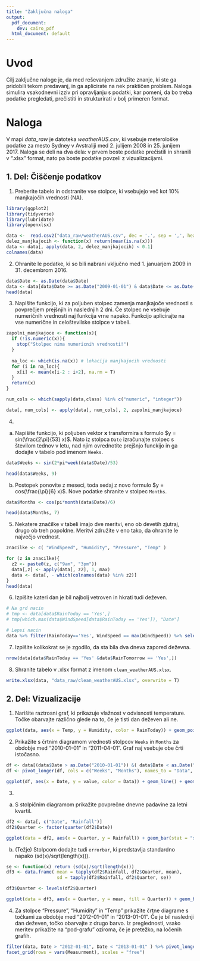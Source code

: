 ```yaml
---
title: "Zaključna naloga"
output:
  pdf_document:
    dev: cairo_pdf
  html_document: default
---
```


# Uvod
Cilj zaključne naloge je, da med reševanjem združite znanje, ki ste ga pridobili tekom predavanj, in ga aplicirate na nek praktičen problem. Naloga simulira vsakodnevni izziv pri opravljanju s podatki, kar pomeni, da bo treba podatke pregledati, prečistiti in strukturirati v bolj primeren format.

# Naloga
V mapi *data_raw* je datoteka *weatherAUS.csv*, ki vsebuje meterološke podatke za mesto Sydney v Avstraliji med 2. julijem 2008 in 25. junijem 2017. Naloga se deli na dva dela: v prvem boste podatke prečistili in shranili v ".xlsx" format, nato pa boste podatke povzeli z vizualizacijami.

## 1. Del: Čiščenje podatkov

1) Preberite tabelo in odstranite vse stolpce, ki vsebujejo več kot 10% manjkajočih vrednosti (NA).

```r

library(ggplot2)
library(tidyverse)
library(lubridate)
library(openxlsx)
```

```r
data <-  read.csv2("data_raw/weatherAUS.csv", dec = '.', sep = ',', header = T)
delez_manjkajocih <- function(x) return(mean(is.na(x)))
data <- data[, apply(data, 2, delez_manjkajocih) < 0.1]
colnames(data)
```

2) Ohranite le podatke, ki so bili nabrani vključno med 1. januarjem 2009 in 31. decembrom 2016.
```r
data$Date <- as.Date(data$Date)
data <- data[data$Date >= as.Date("2009-01-01") & data$Date <= as.Date("2016-12-31"),]
head(data)
```


3) Napišite funkcijo, ki za poljuben stolpec zamenja manjkajoče vrednosti s povprečjem prejšnjih in naslednjih 2 dni. Če stolpec ne vsebuje numeričnih vrednosti naj funkcija vrne napako. Funkcijo aplicirajte na vse numerične in celoštevilske stolpce v tabeli.

```r
zapolni_manjkajoce <- function(x){
  if (!is.numeric(x)){
    stop("Stolpec nima numericnih vrednosti!")
  }
  
  na_loc <- which(is.na(x)) # lokacija manjkajocih vrednosti
  for (i in na_loc){
    x[i] <- mean(x[i-2 : i+2], na.rm = T)
  }
  return(x)
}

num_cols <- which(sapply(data,class) %in% c("numeric", "integer"))

data[, num_cols] <- apply(data[, num_cols], 2, zapolni_manjkajoce)
```

4) 
  a. Napišite funkcijo, ki poljuben vektor **x** transformira s formulo $y = sin(\frac{2\pi}{53} x)$. Nato iz stolpca `Date` izračunajte stolpec s številom tednov v letu, nad njim ovrednotite prejšnjo funckijo in ga dodajte v tabelo pod imenom `Weeks`. 

```r
data$Weeks <- sin(2*pi*week(data$Date)/53)
```
```r
head(data$Weeks, 9)
```
  b. Postopek ponovite z meseci, toda sedaj z novo formulo $y = cos(\frac{\pi}{6} x)$. Nove podatke shranite v stolpec `Months`. 

```r
data$Months <- cos(pi*month(data$Date)/6)
```
```r
head(data$Months, 7)
```

5) Nekatere značilke v tabeli imajo dve meritvi, eno ob devetih zjutraj, drugo ob treh popoldne. Meritvi združite v eno tako, da ohranite le največjo vrednost.
```r
znacilke <- c( "WindSpeed", "Humidity", "Pressure", "Temp" )

for (z in znacilke){
  z2 <- paste0(z, c("9am", "3pm"))
  data[,z] <- apply(data[, z2], 1, max)
  data <- data[, - which(colnames(data) %in% z2)]
}
head(data)
```

6) Izpišite kateri dan je bil najbolj vetroven in hkrati tudi deževen.
```r
# Na grd nacin
# tmp <- data[data$RainToday == 'Yes',]
# tmp[which.max(data$WindSpeed[data$RainToday == 'Yes']), "Date"]

# Lepsi nacin
data %>% filter(RainToday=='Yes', WindSpeed == max(WindSpeed)) %>% select(Date)
```

7) Izpišite kolikokrat se je zgodilo, da sta bila dva dneva zapored deževna.
```r
nrow(data[data$RainToday == 'Yes' &data$RainTomorrow == 'Yes',])
```

8) Shranite tabelo v .xlsx format z imenom `clean_weatherAUS.xlsx`.
```r
write.xlsx(data, "data_raw/clean_weatherAUS.xlsx", overwrite = T)
```

## 2. Del: Vizualizacije

1) Narišite raztrosni graf, ki prikazuje vlažnost v odvisnosti temperature. Točke obarvajte različno glede na to, če je tisti dan deževen ali ne.

```r
ggplot(data, aes(x = Temp, y = Humidity, color = RainToday)) + geom_point()
```


2) Prikažite s črtnim diagramom vrednosti stolpcov `Weeks` in `Months` za obdobje med "2010-01-01" in "2011-04-01". Graf naj vsebuje obe črti istočasno.
```r
df <- data[(data$Date > as.Date("2010-01-01")) &( data$Date < as.Date("2011-04-01")), c("Date", "Weeks", "Months")]
df <- pivot_longer(df, cols = c("Weeks", "Months"), names_to = "Data", values_to = "value")
```
```r
ggplot(df, aes(x = Date, y = value, color = Data)) + geom_line() + geom_point() + ylab("")
```

3) 
  a. S stolpičnim diagramom prikažite povprečne dnevne padavine za letni kvartil.
```r
df2 <- data[, c("Date", "Rainfall")]
df2$Quarter <- factor(quarter(df2$Date))
```
```r
ggplot(data = df2, aes(x = Quarter, y = Rainfall)) + geom_bar(stat = "summary", fun = mean) + ylab("Rainfall (mm)")
```

  b. (Težje) Stolpcom dodajte tudi `errorbar`, ki predstavlja standardno napako (sd(x)/sqrt(length(x))).
```r
se <- function(x) return (sd(x)/sqrt(length(x)))
df3 <- data.frame( mean = tapply(df2$Rainfall, df2$Quarter, mean),
                   sd = tapply(df2$Rainfall, df2$Quarter, se))

df3$Quarter <- levels(df2$Quarter)
```
```r
ggplot(data = df3, aes(x = Quarter, y = mean, fill = Quarter)) + geom_bar(stat = "identity", width = 0.5) + geom_errorbar(aes(ymin = mean-sd, ymax = mean+sd), stat = "identity", width = 0.1, size = 1.1) + ylab("Rainfall (mm)")
```
  
4. Za stolpce "Pressure", "Humidity" in "Temp" prikažite črtne diagrame s točkami za obdobje med "2012-01-01" in "2013-01-01". Če je bil naslednji dan deževen, točko obarvajte z drugo barvo. Iz preglednosti, vsako meritev prikažite na "pod-grafu" oziroma, če je pretežko, na ločenih grafih.

```r
filter(data, Date > "2012-01-01", Date < "2013-01-01" ) %>% pivot_longer(cols = c(Humidity, Temp, Pressure), names_to = "Measurment", values_to = "value") %>% ggplot(aes(x = Date, y = value)) + geom_line() + geom_point(aes(x = Date, y = value, color = RainTomorrow), inherit.aes = T)+
facet_grid(rows = vars(Measurment), scales = "free")
```